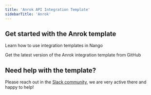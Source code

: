 ```yaml
---
title: 'Anrok API Integration Template'
sidebarTitle: 'Anrok'
---
```


## Get started with the Anrok template

<Card title="How to use integration templates"
      href="/understand/concepts/templates"
      icon="book-open">
    Learn how to use integration templates in Nango
</Card>

<Card title="Get the Anrok template"
      href="https://github.com/NangoHQ/integration-templates/tree/main/integrations/anrok"
      icon="github">
    Get the latest version of the Anrok integration template from GitHub
</Card>

## Need help with the template?
Please reach out in the [Slack community](https://nango.dev/slack), we are very active there and happy to help!